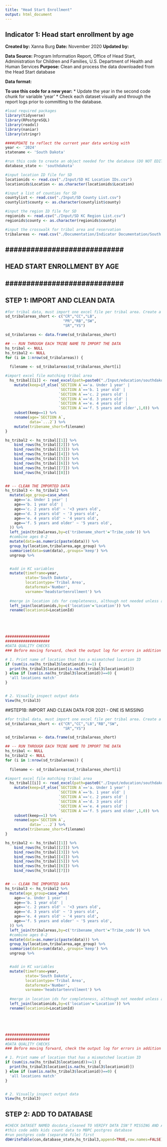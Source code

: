 ```yaml
---
title: "Head Start Enrollment"
output: html_document
---
```


## Indicator 1: Head start enrollment by age

**Created by:** Xanna Burg
**Date:** November 2020
**Updated by:**

**Data Source:** Program Information Report, Office of Head Start, Administration for Children and Families, U.S. Department of Health and Human Services
**Purpose:** Clean and process the data downloaded from the Head Start database

**Data format:** 


**To use this code for a new year:**
* Update the year in the second code chunk for variable 'year'
* Check each dataset visually and through the report logs prior to committing to the database.


```r
#load required packages
library(tidyverse)
library(RPostgreSQL)
library(readxl)
library(naniar)
library(stringr)
```


```r
####UPDATE to reflect the current year data working with
year <- '2024'
statename <- 'South Dakota'

#run this code to create an object needed for the database (DO NOT EDIT)
database_state <- 'southdakota'

#input location ID file for SD
locationids <- read.csv("./Input/SD KC Location IDs.csv")
locationids$Location <- as.character(locationids$Location)

#input a list of counties for SD
countylist <- read.csv("./Input/SD County List.csv")
countylist$county <- as.character(countylist$county)

#input the region ID file for SD
regionids <- read.csv("./Input/SD KC Region List.csv")
regionids$county <- as.character(regionids$county)

#input the crosswalk for tribal area and reservation
tribalareas <- read.csv("./Documentation/Indicator Documentation/South Dakota Data Requests/southdakota_tribalareareservationcrosswalk.csv")
```


## ############################ ##
## HEAD START ENROLLMENT BY AGE ##
## ############################ ##

## STEP 1: IMPORT AND CLEAN DATA
```r

#for tribal data, must import one excel file per tribal area. Create a crosswalk that matches the full name with shortened file name
sd_tribalareas_short <- c("CR","CC","LB",
                          "PR","RB","SW",
                          "SR","YS")

sd_tribalareas <- data.frame(sd_tribalareas_short)

## -- RUN THROUGH EACH TRIBE NAME TO IMPORT THE DATA
hs_tribal <- NULL
hs_tribal2 <- NULL
for (i in 1:nrow(sd_tribalareas)) {
  
  filename <- sd_tribalareas$sd_tribalareas_short[i]

#import excel file matching tribal area
  hs_tribal[[i]] <- read_excel(path=paste0("./Input/education/southdakota_",year,"_headstart_",filename,".xlsx"),sheet='Summary Information')  %>%
    mutate(keep=if_else(`SECTION A`=='a. Under 1 year' |
                        `SECTION A`=='b. 1 year old' |
                        `SECTION A`=='c. 2 years old' |
                        `SECTION A`=='d. 3 years old' |
                        `SECTION A`=='e. 4 years old' |
                        `SECTION A`=='f. 5 years and older',1,0)) %>%
    subset(keep==1) %>%
    rename(age=`SECTION A`,
           data=`...2`) %>%
    mutate(tribename_short=filename)
}

hs_tribal2 <- hs_tribal[[1]] %>%
    bind_rows(hs_tribal[[2]]) %>%
    bind_rows(hs_tribal[[3]]) %>%
    bind_rows(hs_tribal[[4]]) %>%
    bind_rows(hs_tribal[[5]]) %>%
    bind_rows(hs_tribal[[6]]) %>%
    bind_rows(hs_tribal[[7]]) %>%
    bind_rows(hs_tribal[[8]])


## -- CLEAN THE IMPORTED DATA
hs_tribal3 <- hs_tribal2 %>%
  mutate(age_group=case_when(
    age=='a. Under 1 year' |  
    age=='b. 1 year old' | 
    age=='c. 2 years old' ~ '<3 years old',
    age=='d. 3 years old' ~ '3 years old',
    age=='e. 4 years old' ~ '4 years old',
    age=='f. 5 years and older' ~ '5 years old',
  )) %>%
  left_join(tribalareas,by=c('tribename_short'='Tribe_code')) %>%
  #combine ages 0-2
  mutate(data=as.numeric(paste(data))) %>%
  group_by(location,tribalarea,age_group) %>%
  summarise(data=sum(data),.groups='keep') %>%
  ungroup %>%


  #add in KC variables
  mutate(timeframe=year,
         state='South Dakota',
         locationtype='Tribal Area',
         dataformat='Number',
         varname='headstartenrollment') %>%
  
  #merge in location ids for completeness, although not needed unless adding to KC
  left_join(locationids,by=c('location'='Location')) %>%
  rename(locationid=LocationId)





####################
####################
#DATA QUALITY CHECKS
### Before moving forward, check the output log for errors in addition to checking specifically for these quality checks

# 1. Print name of location that has a mismatched location ID
if (sum(is.na(hs_tribal3$locationid))>=1) {
  print(hs_tribal3$location[is.na(hs_tribal3$locationid)])
} else if (sum(is.na(hs_tribal3$locationid))==0) {
  'all locations match'
}


# 2. Visually inspect output data
View(hs_tribal3)
```

##STEP1B: IMPORT AND CLEAN DATA FOR 2021 - ONE IS MISSING
```r

#for tribal data, must import one excel file per tribal area. Create a crosswalk that matches the full name with shortened file name
sd_tribalareas_short <- c("CR","CC","LB","RB","SW",
                          "SR","YS")

sd_tribalareas <- data.frame(sd_tribalareas_short)

## -- RUN THROUGH EACH TRIBE NAME TO IMPORT THE DATA
hs_tribal <- NULL
hs_tribal2 <- NULL
for (i in 1:nrow(sd_tribalareas)) {
  
  filename <- sd_tribalareas$sd_tribalareas_short[i]

#import excel file matching tribal area
  hs_tribal[[i]] <- read_excel(path=paste0("./Input/education/southdakota_",year,"_headstart_",filename,".xlsx"),sheet='Summary Information')  %>%
    mutate(keep=if_else(`SECTION A`=='a. Under 1 year' |
                        `SECTION A`=='b. 1 year old' |
                        `SECTION A`=='c. 2 years old' |
                        `SECTION A`=='d. 3 years old' |
                        `SECTION A`=='e. 4 years old' |
                        `SECTION A`=='f. 5 years and older',1,0)) %>%
    subset(keep==1) %>%
    rename(age=`SECTION A`,
           data=`...2`) %>%
    mutate(tribename_short=filename)
}

hs_tribal2 <- hs_tribal[[1]] %>%
    bind_rows(hs_tribal[[2]]) %>%
    bind_rows(hs_tribal[[3]]) %>%
    bind_rows(hs_tribal[[4]]) %>%
    bind_rows(hs_tribal[[5]]) %>%
    bind_rows(hs_tribal[[6]]) %>%
    bind_rows(hs_tribal[[7]])


## -- CLEAN THE IMPORTED DATA
hs_tribal3 <- hs_tribal2 %>%
  mutate(age_group=case_when(
    age=='a. Under 1 year' |  
    age=='b. 1 year old' | 
    age=='c. 2 years old' ~ '<3 years old',
    age=='d. 3 years old' ~ '3 years old',
    age=='e. 4 years old' ~ '4 years old',
    age=='f. 5 years and older' ~ '5 years old',
  )) %>%
  left_join(tribalareas,by=c('tribename_short'='Tribe_code')) %>%
  #combine ages 0-2
  mutate(data=as.numeric(paste(data))) %>%
  group_by(location,tribalarea,age_group) %>%
  summarise(data=sum(data),.groups='keep') %>%
  ungroup %>%


  #add in KC variables
  mutate(timeframe=year,
         state='South Dakota',
         locationtype='Tribal Area',
         dataformat='Number',
         varname='headstartenrollment') %>%
  
  #merge in location ids for completeness, although not needed unless adding to KC
  left_join(locationids,by=c('location'='Location')) %>%
  rename(locationid=LocationId)





####################
####################
#DATA QUALITY CHECKS
### Before moving forward, check the output log for errors in addition to checking specifically for these quality checks

# 1. Print name of location that has a mismatched location ID
if (sum(is.na(hs_tribal3$locationid))>=1) {
  print(hs_tribal3$location[is.na(hs_tribal3$locationid)])
} else if (sum(is.na(hs_tribal3$locationid))==0) {
  'all locations match'
}


# 2. Visually inspect output data
View(hs_tribal3)
```

## STEP 2: ADD TO DATABASE
```r
#CHECK DATASET NAMED docdata_cleaned TO VERIFY DATA ISN'T MISSING AND APPEARS CORRECT
#this code adds kids count data to MBPC postgres database
#run postgres code (separate file) first
dbWriteTable(con,database_state,hs_tribal3,append=TRUE,row.names=FALSE)
```




